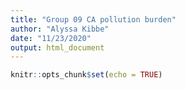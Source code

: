 ```yaml
---
title: "Group 09 CA pollution burden"
author: "Alyssa Kibbe"
date: "11/23/2020"
output: html_document
---
```


```r
knitr::opts_chunk$set(echo = TRUE)
```

